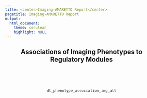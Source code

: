 ```yaml
---
title: <center>Imaging-AMARETTO Report</center>
pagetitle: Imaging-AMARETTO Report
output: 
  html_document:
    theme: cerulean
    highlight: NULL
---
```


<style>
  .main-container {
    max-width:  100% !important;
    padding-right: 1% !important;
    padding-left: 1% !important;
    margin-right: 1% !important;
    margin-left: 1% !important;
    table-layout: fixed !important;
  }
</style>

<center>

## Associations of Imaging Phenotypes to Regulatory Modules

<br><br><br>

```r
dt_phenotype_association_img_all
```
<br><br><br>

</center>
